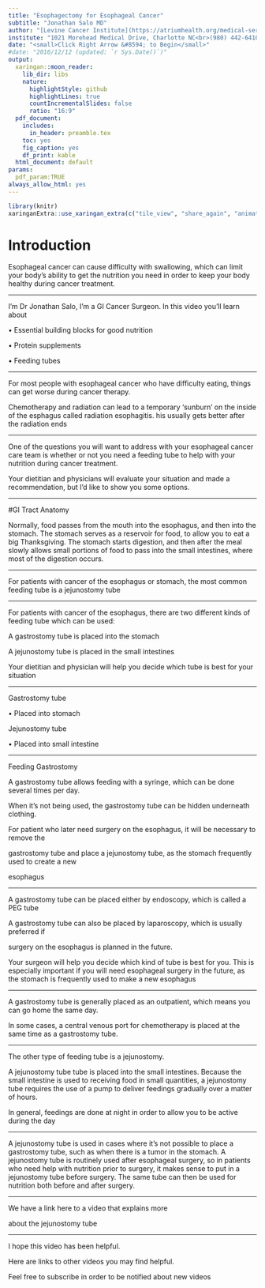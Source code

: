 ```yaml
---
title: "Esophagectomy for Esophageal Cancer"
subtitle: "Jonathan Salo MD"
author: "[Levine Cancer Institute](https://atriumhealth.org/medical-services/specialty-care/cancer-care/esophageal-cancer/meet-the-team#)"
institute: "1021 Morehead Medical Drive, Charlotte NC<br>(980) 442-6410"
date: "<small>Click Right Arrow &#8594; to Begin</small>"
#date: "2016/12/12 (updated: `r Sys.Date()`)"
output:
  xaringan::moon_reader:
    lib_dir: libs
    nature:
      highlightStyle: github
      highlightLines: true
      countIncrementalSlides: false
      ratio: "16:9"
  pdf_document:
    includes:
      in_header: preamble.tex
    toc: yes
    fig_caption: yes
    df_print: kable
  html_document: default
params: 
  pdf_param:TRUE
always_allow_html: yes     
---
```

<style type="text/css">
.remark-slide-content {
    font-size: 40px;
    padding: 1em 4em 1em 4em;
}

.title-slide h1:nth-of-type(1) {
}
.title-slide h2:nth-of-type(1) {
}
.title-slide a:nth-of-type(1) {
    color: #99ccff ;
    text-decoration: underline;
}

</style>
<!--- --->
<!--- --->
```r
library(knitr)
xaringanExtra::use_xaringan_extra(c("tile_view", "share_again", "animate_css", "tachyons","fit_screen","broadcast","scribble"))
```
<!--- P10000266--->
<!--- Premiere: Intro_02--->
# Introduction

Esophageal cancer can cause difficulty with swallowing, which can limit your body’s ability to 
get the nutrition you need in order to keep your body healthy during cancer treatment.

---

I’m Dr Jonathan Salo, I’m a GI Cancer Surgeon.
In this video you’ll learn about

• Essential building blocks for good nutrition

• Protein supplements

• Feeding tubes

---

For most people with esophageal cancer who have difficulty eating, things can get worse during cancer therapy.

Chemotherapy and radiation can lead to a temporary ‘sunburn’ on the inside of the esphagus called radiation esophagitis. his usually gets better after the radiation ends

---

One of the questions you will want to address with your esophageal cancer care team is whether or not you need a feeding tube to help with your nutrition during cancer treatment.

Your dietitian and physicians will evaluate your situation and made a recommendation, but I’d like to show you some options.

---

#GI Tract Anatomy


Normally, food passes from the mouth into the esophagus, and then into the stomach. The stomach serves as a reservoir for food, to allow you to eat a big Thanksgiving. The stomach starts digestion, and then after the meal slowly allows small portions of food to pass into the small intestines, where most of the digestion occurs.

---

For patients with cancer of the esophagus or stomach, the most common feeding tube is a jejunostomy tube

---

For patients with cancer of the esophagus, there are two different kinds of feeding tube which can be used:

A gastrostomy tube is placed into the stomach

A jejunostomy tube is placed in the small intestines

Your dietitian and physician will help you decide which tube is best for your situation

---


Gastrostomy tube

• Placed into stomach

Jejunostomy tube

• Placed into small intestine

---

Feeding Gastrostomy

A gastrostomy tube allows feeding with a syringe, which can be done several times per day.

When it’s not being used, the gastrostomy tube can be hidden underneath clothing.

For patient who later need surgery on the esophagus, it will be necessary to remove the

gastrostomy tube and place a jejunostomy tube, as the stomach frequently used to create a new

esophagus

---

A gastrostomy tube can be placed either by endoscopy, which is called a PEG tube

A gastrostomy tube can also be placed by laparoscopy, which is usually preferred if

surgery on the esophagus is planned in the future.

Your surgeon will help you decide which kind of tube is best for you. This is especially important 
if you will need esophageal surgery in the future, as the stomach is frequently used to make a new esophagus

---

A gastrostomy tube is generally placed as an  outpatient, which means you can go home the 
same day.

In some cases, a central venous port for chemotherapy is placed at the same time as a gastrostomy tube.

---

The other type of feeding tube is a jejunostomy.


A jejunostomy tube tube is placed into the small  intestines. Because the small intestine is used to receiving food in small quantities, a jejunostomy tube requires the use of a pump to deliver feedings gradually over a matter of hours.

In general, feedings are done at night in order to allow you to be active during the day

---

A jejunostomy tube is used in cases where it’s not possible to place a gastrostomy tube, such as when there is a tumor in the stomach. A jejunostomy tube is routinely used after esophageal surgery, so in patients who need help with nutrition prior to surgery, it makes sense to put in a jejunostomy tube before surgery. The same tube can then be used for nutrition both before and after surgery.

---


We have a link here to a video that explains more

about the jejunostomy tube

---

I hope this video has been helpful.

Here are links to other videos you may find helpful.

Feel free to subscribe in order to be notified about new videos

